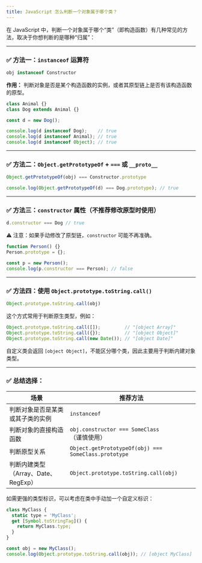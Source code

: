 ```yaml
---
title: JavaScript 怎么判断一个对象属于哪个类？
---
```


在 JavaScript 中，判断一个对象属于哪个“类”（即构造函数）有几种常见的方法，取决于你想判断的是哪种“归属”：

---

### ✅ 方法一：`instanceof` 运算符

```js
obj instanceof Constructor
```

**作用：** 判断对象是否是某个构造函数的实例，或者其原型链上是否有该构造函数的原型。

```js
class Animal {}
class Dog extends Animal {}

const d = new Dog();

console.log(d instanceof Dog);    // true
console.log(d instanceof Animal); // true
console.log(d instanceof Object); // true
```

---

### ✅ 方法二：`Object.getPrototypeOf` + `===`  或 `__proto__`

```js
Object.getPrototypeOf(obj) === Constructor.prototype
```

```js
console.log(Object.getPrototypeOf(d) === Dog.prototype); // true
```

---

### ✅ 方法三：`constructor` 属性（不推荐修改原型时使用）

```js
d.constructor === Dog // true
```

⚠️ 注意：如果手动修改了原型链，`constructor` 可能不再准确。

```js
function Person() {}
Person.prototype = {};

const p = new Person();
console.log(p.constructor === Person); // false
```

---

### ✅ 方法四：使用 `Object.prototype.toString.call()`

```js
Object.prototype.toString.call(obj)
```

这个方式常用于判断原生类型，例如：

```js
Object.prototype.toString.call([]);         // "[object Array]"
Object.prototype.toString.call({});         // "[object Object]"
Object.prototype.toString.call(new Date()); // "[object Date]"
```

自定义类会返回 `[object Object]`，不能区分哪个类，因此主要用于判断内建对象类型。

---

### ✅ 总结选择：

| 场景                        | 推荐方法                                                 |
| ------------------------- | ---------------------------------------------------- |
| 判断对象是否是某类或其子类的实例          | `instanceof`                                         |
| 判断对象的直接构造函数               | `obj.constructor === SomeClass`（谨慎使用）                |
| 判断原型关系                    | `Object.getPrototypeOf(obj) === SomeClass.prototype` |
| 判断内建类型（Array、Date、RegExp） | `Object.prototype.toString.call(obj)`                |

如需更强的类型标识，可以考虑在类中手动加一个自定义标识：

```js
class MyClass {
  static type = 'MyClass';
  get [Symbol.toStringTag]() {
    return MyClass.type;
  }
}

const obj = new MyClass();
console.log(Object.prototype.toString.call(obj)); // [object MyClass]
```

